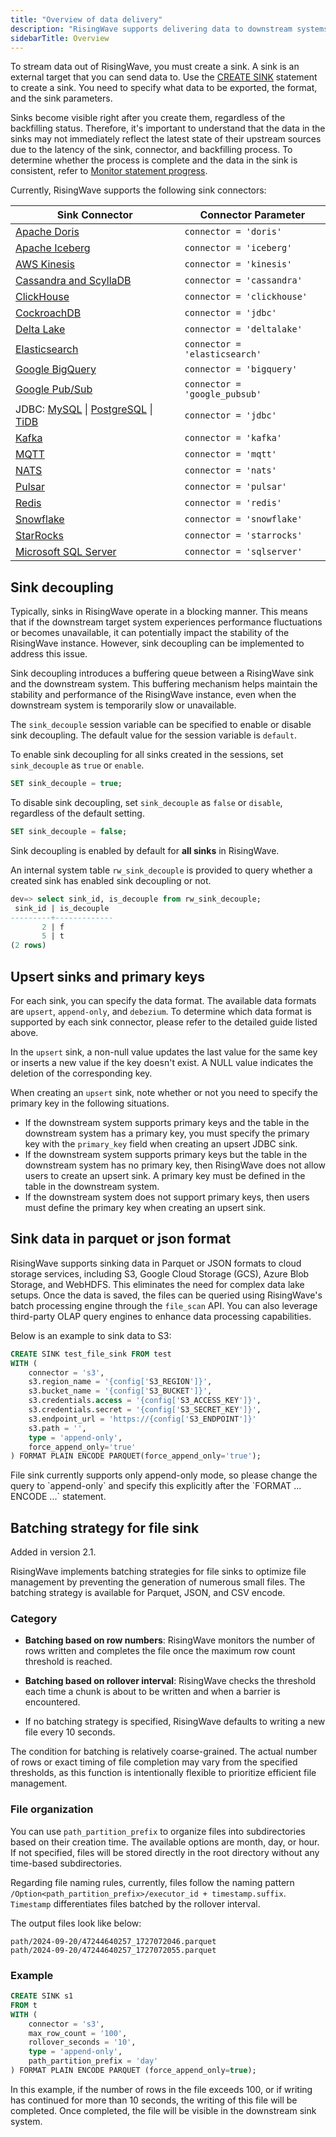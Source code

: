 ```yaml
---
title: "Overview of data delivery"
description: "RisingWave supports delivering data to downstream systems via its sink connectors."
sidebarTitle: Overview
---
```


To stream data out of RisingWave, you must create a sink. A sink is an external target that you can send data to. Use the [CREATE SINK](/sql/commands/sql-create-sink) statement to create a sink. You need to specify what data to be exported, the format, and the sink parameters.

Sinks become visible right after you create them, regardless of the backfilling status. Therefore, it's important to understand that the data in the sinks may not immediately reflect the latest state of their upstream sources due to the latency of the sink, connector, and backfilling process. To determine whether the process is complete and the data in the sink is consistent, refer to [Monitor statement progress](/operate/monitor-statement-progress).

Currently, RisingWave supports the following sink connectors:

| Sink Connector | Connector Parameter |
|----------------|---------------------|
| [Apache Doris](/integrations/destinations/apache-doris) | `connector = 'doris'` |
| [Apache Iceberg](/integrations/destinations/apache-iceberg) | `connector = 'iceberg'` |
| [AWS Kinesis](/integrations/destinations/aws-kinesis) | `connector = 'kinesis'` |
| [Cassandra and ScyllaDB](/integrations/destinations/cassandra-or-scylladb) | `connector = 'cassandra'` |
| [ClickHouse](/integrations/destinations/clickhouse) | `connector = 'clickhouse'` |
| [CockroachDB](/integrations/destinations/cockroachdb) | `connector = 'jdbc'` |
| [Delta Lake](/integrations/destinations/delta-lake) | `connector = 'deltalake'` |
| [Elasticsearch](/integrations/destinations/elasticsearch) | `connector = 'elasticsearch'` |
| [Google BigQuery](/integrations/destinations/bigquery) | `connector = 'bigquery'` |
| [Google Pub/Sub](/integrations/destinations/google-pub-sub) | `connector = 'google_pubsub'` |
| JDBC: [MySQL](/integrations/destinations/mysql) \| [PostgreSQL](/integrations/destinations/postgresql) \| [TiDB](/integrations/destinations/tidb) | `connector = 'jdbc'` |
| [Kafka](/integrations/destinations/apache-kafka) | `connector = 'kafka'` |
| [MQTT](/integrations/destinations/mqtt) | `connector = 'mqtt'` |
| [NATS](/integrations/destinations/nats-and-nats-jetstream) | `connector = 'nats'` |
| [Pulsar](/integrations/destinations/apache-pulsar) | `connector = 'pulsar'` |
| [Redis](/integrations/destinations/redis) | `connector = 'redis'` |
| [Snowflake](/integrations/destinations/snowflake) | `connector = 'snowflake'` |
| [StarRocks](/integrations/destinations/starrocks) | `connector = 'starrocks'` |
| [Microsoft SQL Server](/integrations/destinations/sql-server) | `connector = 'sqlserver'` |

## Sink decoupling

Typically, sinks in RisingWave operate in a blocking manner. This means that if the downstream target system experiences performance fluctuations or becomes unavailable, it can potentially impact the stability of the RisingWave instance. However, sink decoupling can be implemented to address this issue.

Sink decoupling introduces a buffering queue between a RisingWave sink and the downstream system. This buffering mechanism helps maintain the stability and performance of the RisingWave instance, even when the downstream system is temporarily slow or unavailable.

The `sink_decouple` session variable can be specified to enable or disable sink decoupling. The default value for the session variable is `default`.

To enable sink decoupling for all sinks created in the sessions, set `sink_decouple` as `true` or `enable`.

```sql
SET sink_decouple = true;
```

To disable sink decoupling, set `sink_decouple` as `false` or `disable`, regardless of the default setting.

```sql
SET sink_decouple = false;
```

Sink decoupling is enabled by default for **all sinks** in RisingWave.

An internal system table `rw_sink_decouple` is provided to query whether a created sink has enabled sink decoupling or not.

```sql
dev=> select sink_id, is_decouple from rw_sink_decouple;
 sink_id | is_decouple
---------+-------------
       2 | f
       5 | t
(2 rows)
```

## Upsert sinks and primary keys

For each sink, you can specify the data format. The available data formats are `upsert`, `append-only`, and `debezium`. To determine which data format is supported by each sink connector, please refer to the detailed guide listed above.

In the `upsert` sink, a non-null value updates the last value for the same key or inserts a new value if the key doesn't exist. A NULL value indicates the deletion of the corresponding key.

When creating an `upsert` sink, note whether or not you need to specify the primary key in the following situations.

* If the downstream system supports primary keys and the table in the downstream system has a primary key, you must specify the primary key with the `primary_key` field when creating an upsert JDBC sink.
* If the downstream system supports primary keys but the table in the downstream system has no primary key, then RisingWave does not allow users to create an upsert sink. A primary key must be defined in the table in the downstream system.
* If the downstream system does not support primary keys, then users must define the primary key when creating an upsert sink.

## Sink data in parquet or json format

RisingWave supports sinking data in Parquet or JSON formats to cloud storage services, including S3, Google Cloud Storage (GCS), Azure Blob Storage, and WebHDFS. This eliminates the need for complex data lake setups. Once the data is saved, the files can be queried using RisingWave's batch processing engine through the `file_scan` API. You can also leverage third-party OLAP query engines to enhance data processing capabilities.

Below is an example to sink data to S3:

```sql
CREATE SINK test_file_sink FROM test
WITH (
    connector = 's3',
    s3.region_name = '{config['S3_REGION']}',
    s3.bucket_name = '{config['S3_BUCKET']}',
    s3.credentials.access = '{config['S3_ACCESS_KEY']}',
    s3.credentials.secret = '{config['S3_SECRET_KEY']}',
    s3.endpoint_url = 'https://{config['S3_ENDPOINT']}'
    s3.path = '',
    type = 'append-only',
    force_append_only='true'
) FORMAT PLAIN ENCODE PARQUET(force_append_only='true');
```

<Note>
File sink currently supports only append-only mode, so please change the query to `append-only` and specify this explicitly after the `FORMAT ... ENCODE ...` statement.
</Note>

## Batching strategy for file sink

<Note>
Added in version 2.1.
</Note>

RisingWave implements batching strategies for file sinks to optimize file management by preventing the generation of numerous small files. The batching strategy is available for Parquet, JSON, and CSV encode. 

### Category

- **Batching based on row numbers**:
    RisingWave monitors the number of rows written and completes the file once the maximum row count threshold is reached.

- **Batching based on rollover interval**:
    RisingWave checks the threshold each time a chunk is about to be written and when a barrier is encountered.

- If no batching strategy is specified, RisingWave defaults to writing a new file every 10 seconds.

<Note>The condition for batching is relatively coarse-grained. The actual number of rows or exact timing of file completion may vary from the specified thresholds, as this function is intentionally flexible to prioritize efficient file management.</Note>

### File organization

You can use `path_partition_prefix` to organize files into subdirectories based on their creation time. The available options are month, day, or hour. If not specified, files will be stored directly in the root directory without any time-based subdirectories.

Regarding file naming rules, currently, files follow the naming pattern `/Option<path_partition_prefix>/executor_id + timestamp.suffix`. `Timestamp` differentiates files batched by the rollover interval. 
   
The output files look like below:

```
path/2024-09-20/47244640257_1727072046.parquet
path/2024-09-20/47244640257_1727072055.parquet
```

### Example

```sql
CREATE SINK s1 
FROM t
WITH (
    connector = 's3',
    max_row_count = '100',
    rollover_seconds = '10',
    type = 'append-only',
    path_partition_prefix = 'day'
) FORMAT PLAIN ENCODE PARQUET (force_append_only=true);
```

In this example, if the number of rows in the file exceeds 100, or if writing has continued for more than 10 seconds, the writing of this file will be completed.
Once completed, the file will be visible in the downstream sink system.
